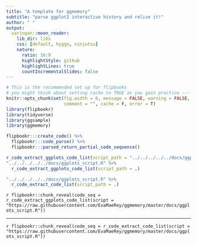 ```yaml
---
title: "A template for ggmemory"
subtitle: "parse ggplot2 interactive history and relive it!"
author: " "
output:
  xaringan::moon_reader:
    lib_dir: libs
    css: [default, hygge, ninjutsu]
    nature:
      ratio: 16:9
      highlightStyle: github
      highlightLines: true
      countIncrementalSlides: false
---
```



```r
# This is the recommended set up for flipbooks
# you might think about setting cache to TRUE as you gain practice --- building flipbooks from scratch can be time consuming
knitr::opts_chunk$set(fig.width = 6, message = FALSE, warning = FALSE,
                      comment = "", cache = F, error = T)
library(flipbookr)
library(tidyverse)
library(ggsample)
library(ggmemory)

flipbookr:::create_code() %>% 
  flipbookr:::code_parse() %>% 
  flipbookr:::parsed_return_partial_code_sequence()

r_code_extract_ggplots_code_list(script_path = "../../../../../docs/ggplots_script.R")
"../../../../../docs/ggplots_script.R" %>% 
  r_code_extract_ggplots_code_list(script_path = .)

"../../../../../docs/ggplots_script.R" %>% 
  r_code_extract_code_list(script_path = .)
```


`r flipbookr::chunk_reveal(code_seq = r_code_extract_ggplots_code_list(script = "https://raw.githubusercontent.com/EvaMaeRey/ggmemory/master/docs/ggplots_script.R"))`

---


`r flipbookr::chunk_reveal(code_seq = r_code_extract_code_list(script = "https://raw.githubusercontent.com/EvaMaeRey/ggmemory/master/docs/ggplots_script.R"))`

